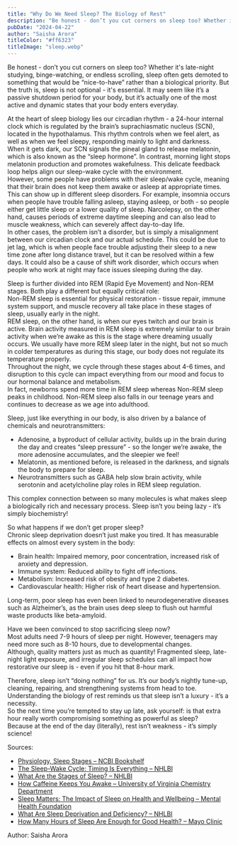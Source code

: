 ```yaml
---
title: "Why Do We Need Sleep? The Biology of Rest"
description: "Be honest - don’t you cut corners on sleep too? Whether it's late-night studying, binge-watching, or endless scrolling, sleep often gets demoted to something that would be “nice-to-have” rather than a biological priority. But the truth is, sleep is not optional - it's essential. It may seem like it’s a passive shutdown period for your body, but it’s actually one of the most active and dynamic states that your body enters everyday."
pubDate: "2024-04-22"
author: "Saisha Arora"
titleColor: "#ff6323"
titleImage: "sleep.webp"
---
```


<div class="w-3/4 m-auto mt-12">

Be honest \- don’t you cut corners on sleep too? Whether it's late-night studying, binge-watching, or endless scrolling, sleep often gets demoted to something that would be “nice-to-have” rather than a biological priority. But the truth is, sleep is not optional \- it's essential. It may seem like it’s a passive shutdown period for your body, but it’s actually one of the most active and dynamic states that your body enters everyday. 

At the heart of sleep biology lies our circadian rhythm \- a 24-hour internal clock which is regulated by the brain’s suprachiasmatic nucleus (SCN), located in the hypothalamus. This rhythm controls when we feel alert, as well as when we feel sleepy, responding mainly to light and darkness.  
When it gets dark, our SCN signals the pineal gland to release melatonin, which is also known as the “sleep hormone”. In contrast, morning light stops melatonin production and promotes wakefulness. This delicate feedback loop helps align our sleep-wake cycle with the environment.  
However, some people have problems with their sleep/wake cycle, meaning that their brain does not keep them awake or asleep at appropriate times. This can show up in different sleep disorders. For example, insomnia occurs when people have trouble falling asleep, staying asleep, or both \- so people either get little sleep or a lower quality of sleep. Narcolepsy, on the other hand, causes periods of extreme daytime sleeping and can also lead to muscle weakness, which can severely affect day-to-day life.  
In other cases, the problem isn’t a disorder, but is simply a misalignment between our circadian clock and our actual schedule. This could be due to jet lag, which is when people face trouble adjusting their sleep to a new time zone after long distance travel, but it can be resolved within a few days. It could also be a cause of shift work disorder, which occurs when people who work at night may face issues sleeping during the day. 

Sleep is further divided into REM (Rapid Eye Movement) and Non-REM stages. Both play a different but equally critical role:  
Non-REM sleep is essential for physical restoration \- tissue repair, immune system support, and muscle recovery all take place in these stages of sleep, usually early in the night.   
REM sleep, on the other hand, is when our eyes twitch and our brain is active. Brain activity measured in REM sleep is extremely similar to our brain activity when we’re awake as this is the stage where dreaming usually occurs. We usually have more REM sleep later in the night, but not so much in colder temperatures as during this stage, our body does not regulate its temperature properly.   
Throughout the night, we cycle through these stages about 4-6 times, and disruption to this cycle can impact everything from our mood and focus to our hormonal balance and metabolism.  
In fact, newborns spend more time in REM sleep whereas Non-REM sleep peaks in childhood. Non-REM sleep also falls in our teenage years and continues to decrease as we age into adulthood.

Sleep, just like everything in our body, is also driven by a balance of chemicals and neurotransmitters:

* Adenosine, a byproduct of cellular activity, builds up in the brain during the day and creates “sleep pressure” \- so the longer we’re awake, the more adenosine accumulates, and the sleepier we feel\!  
* Melatonin, as mentioned before, is released in the darkness, and signals the body to prepare for sleep.  
* Neurotransmitters such as GABA help slow brain activity, while serotonin and acetylcholine play roles in REM sleep regulation.

This complex connection between so many molecules is what makes sleep a biologically rich and necessary process. Sleep isn’t you being lazy \- it’s simply biochemistry\!

So what happens if we don’t get proper sleep?   
Chronic sleep deprivation doesn’t just make you tired. It has measurable effects on almost every system in the body:

* Brain health: Impaired memory, poor concentration, increased risk of anxiety and depression.  
* Immune system: Reduced ability to fight off infections.  
* Metabolism: Increased risk of obesity and type 2 diabetes.  
* Cardiovascular health: Higher risk of heart disease and hypertension.

Long-term, poor sleep has even been linked to neurodegenerative diseases such as Alzheimer’s, as the brain uses deep sleep to flush out harmful waste products like beta-amyloid.

Have we been convinced to stop sacrificing sleep now?  
Most adults need 7-9 hours of sleep per night. However, teenagers may need more such as 8-10 hours, due to developmental changes.  
Although, quality matters just as much as quantity\! Fragmented sleep, late-night light exposure, and irregular sleep schedules can all impact how restorative our sleep is \- even if you hit that 8-hour mark.

Therefore, sleep isn’t “doing nothing” for us. It’s our body’s nightly tune-up, cleaning, repairing, and strengthening systems from head to toe. Understanding the biology of rest reminds us that sleep isn’t a luxury \- it’s a necessity.  
So the next time you’re tempted to stay up late, ask yourself: is that extra hour really worth compromising something as powerful as sleep?  
Because at the end of the day (literally), rest isn’t weakness \- it’s simply science\!

Sources:

- [Physiology, Sleep Stages – NCBI Bookshelf](https://www.ncbi.nlm.nih.gov/books/NBK519507/)  
- [The Sleep-Wake Cycle: Timing Is Everything – NHLBI](https://www.nhlbi.nih.gov/health/sleep/sleep-wake-cycle#:~:text=Many%20factors%20play%20a%20role,your%20body%20false%20wakefulness%20cues)  
- [What Are the Stages of Sleep? – NHLBI](https://www.nhlbi.nih.gov/health/sleep/stages-of-sleep)  
- [How Caffeine Keeps You Awake – University of Virginia Chemistry Department](https://chemistry.as.virginia.edu/news/story/8916)  
- [Sleep Matters: The Impact of Sleep on Health and Wellbeing – Mental Health Foundation](https://www.mentalhealth.org.uk/explore-mental-health/publications/sleep-matters-impact-sleep-health-and-wellbeing#:~:text=It%20is%20as%20essential%20to%20our%20bodies,help%20us%20to%20function%20during%20the%20daytime)  
- [What Are Sleep Deprivation and Deficiency? – NHLBI](https://www.nhlbi.nih.gov/health/sleep-deprivation#:~:text=Sleep%20deficiency%20can%20lead%20to,how%20it%20affects%20your%20health)  
- [How Many Hours of Sleep Are Enough for Good Health? – Mayo Clinic](https://www.mayoclinic.org/healthy-lifestyle/adult-health/expert-answers/how-many-hours-of-sleep-are-enough/faq-20057898)


Author: Saisha Arora

</div>